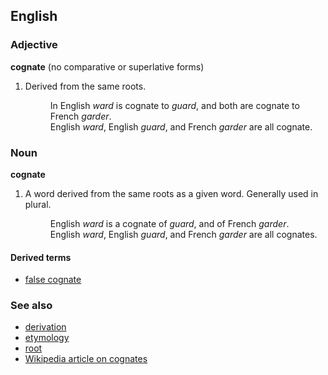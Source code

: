 ==English==

===Adjective===
'''cognate''' (no comparative or superlative forms)

# Derived from the same roots.
#: In English ''ward'' is cognate to ''guard'', and both are cognate to French ''garder''.
#: English ''ward'', English ''guard'', and French ''garder'' are all cognate.


===Noun===
'''cognate'''

# A word derived from the same roots as a given word.  Generally used in plural.
#: English ''ward'' is a cognate of ''guard'', and of French ''garder''.
#: English ''ward'', English ''guard'', and French ''garder'' are all cognates.

====Derived terms====
*[[false cognate]]

===See also===
*[[derivation]]
*[[etymology]]
*[[root]]
*[[w:en:cognate|Wikipedia article on cognates]]